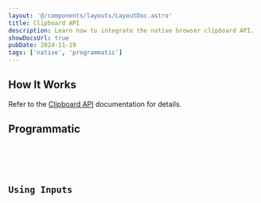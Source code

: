 ```yaml
---
layout: '@/components/layouts/LayoutDoc.astro'
title: Clipboard API
description: Learn how to integrate the native browser clipboard API.
showDocsUrl: true
pubDate: 2024-11-19
tags: ['native', 'programmatic']
---
```



## How It Works

Refer to the [Clipboard API](https://developer.mozilla.org/en-US/docs/Web/API/Clipboard_API) documentation for details.

## Programmatic

<Preview client:visible>
	<Fragment slot="preview">
		<Example />
	</Fragment>
	<Fragment slot="code">
		<Code code={ExampleRaw} lang="astro" />
	</Fragment>
</Preview>

## Using Inputs

<Preview client:visible>
	<Fragment slot="preview">
		<ExampleInput />
	</Fragment>
	<Fragment slot="code">
		<Code code={ExampleInputRaw} lang="astro" />
	</Fragment>
</Preview>
